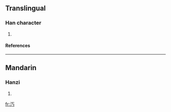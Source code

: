 ==Translingual==
===Han character===
{{Han char|rn=85|rad=水|as=02|sn=5|four=|canj=水一女尸 (EMVS)}}
# {{defn|Han|sort=水02}}
====References====
{{Han ref|kx=0604.080|dkj=17109|dj=0998.030|hdz=31548.050|uh=6C45|ud=27717}}

----
==Mandarin==
===Hanzi===
{{cmn-hanzi|pin=[[miǎn]] ([[mian3]])|wg=mien<sup>3</sup>}}
# {{defn|Mandarin}}

[[fr:汅]]